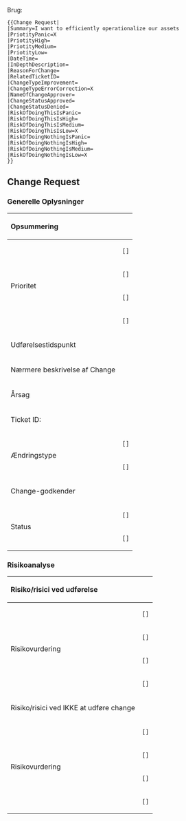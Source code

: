 <noinclude>
Brug:
<pre>
{{Change Request|
|Summary=I want to efficiently operationalize our assets
|PriotityPanic=X
|PriotityHigh=
|PriotityMedium=
|PriotityLow=
|DateTime=
|InDepthDescription=
|ReasonForChange=
|RelatedTicketID=
|ChangeTypeImprovement=
|ChangeTypeErrorCorrection=X
|NameOfChangeApprover=
|ChangeStatusApproved=
|ChangeStatusDenied=
|RiskOfDoingThisIsPanic=
|RiskOfDoingThisIsHigh=
|RiskOfDoingThisIsMedium=
|RiskOfDoingThisIsLow=X
|RiskOfDoingNothingIsPanic=
|RiskOfDoingNothingIsHigh=
|RiskOfDoingNothingIsMedium=
|RiskOfDoingNothingIsLow=X
}}
</pre>
</noinclude>
== Change Request ==
=== Generelle Oplysninger ===
{| class="wikitable"
!style="text-align:left;"| Opsummering
| colspan="2" | {{{Summary}}}
|-
!style="text-align:left;" rowspan=4| Prioritet
| style="width:10; text-align: right;" | <code>[{{{PriotityPanic| }}}]</code>
| Panik
|-
| style="width:10; text-align: right;" | <code>[{{{PriotityHigh| }}}]</code>
| Høj
|-
| style="width:10; text-align: right;" | <code>[{{{PriotityMedium| }}}]</code>
| Mellem
|-
| style="width:10; text-align: right;" | <code>[{{{PriotityLow| }}}]</code>
| Lav
|-
!style="text-align:left;"| Udførelsestidspunkt
| colspan="2" | {{{DateTime|{{CURRENTYEAR}}-{{CURRENTMONTH}}-{{CURRENTDAY2}} kl {{CURRENTTIME}} - 23:59}}}
|-
!style="text-align:left;"| Nærmere beskrivelse af Change
| colspan="2" |{{{InDepthDescription}}}
|-
!style="text-align:left;"| Årsag
| colspan="2" |{{{ReasonForChange}}}
|-
!style="text-align:left;"| Ticket ID:
| colspan="2" |{{{RelatedTicketID}}}
|-
!style="text-align:left;" rowspan=2| Ændringstype
| style="width:10; text-align: right;" | <code>[{{{ChangeTypeImprovement| }}}]</code>
| Forbedring
|-
| style="width:10; text-align: right;" | <code>[{{{ChangeTypeErrorCorrection| }}}]</code>
| Fejlretning
|-
!style="text-align:left;"| Change-godkender
| colspan="2" |{{{NameOfChangeApprover}}}
|-
!style="text-align:left;" rowspan=2| Status
| style="width:10; text-align: right;" | <code>[{{{ChangeStatusApproved| }}}]</code>
| Godkendt
|-
| style="width:10; text-align: right;" | <code>[{{{ChangeStatusDenied| }}}]</code>
| Afvist
|}

=== Risikoanalyse ===

{| class="wikitable"
!style="text-align:left;"| Risiko/risici ved udførelse
| colspan="2" | 
|-
!style="text-align:left;" rowspan=4| Risikovurdering
| style="width:10; text-align: right;" | <code>[{{{RiskOfDoingThisIsPanic| }}}]</code>
| Panik
|-
| style="width:10; text-align: right;" | <code>[{{{RiskOfDoingThisIsHigh| }}}]</code>
| Høj
|-
| style="width:10; text-align: right;" | <code>[{{{RiskOfDoingThisIsMedium| }}}]</code>
| Mellem
|-
| style="width:10; text-align: right;" | <code>[{{{RiskOfDoingThisIsLow| }}}]</code>
| Lav
|-
!style="text-align:left;"| Risiko/risici ved IKKE at udføre change
| colspan="2" | 
|-
!style="text-align:left;" rowspan=4| Risikovurdering
| style="width:10; text-align: right;" | <code>[{{{RiskOfDoingNothingIsPanic| }}}]</code>
| Panik
|-
| style="width:10; text-align: right;" | <code>[{{{RiskOfDoingNothingIsHigh| }}}]</code>
| Høj
|-
| style="width:10; text-align: right;" | <code>[{{{RiskOfDoingNothingIsMedium| }}}]</code>
| Mellem
|-
| style="width:10; text-align: right;" | <code>[{{{RiskOfDoingNothingIsLow| }}}]</code>
| Lav
|}